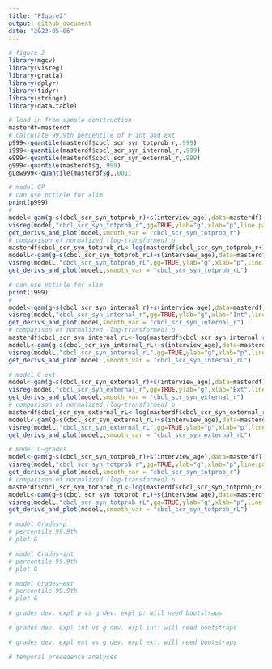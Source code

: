 ```yaml
---
title: "FIgure2"
output: github_document
date: "2023-05-06"
---
```


```r
# figure 2
library(mgcv)
library(visreg)
library(gratia)
library(dplyr)
library(tidyr)
library(stringr)
library(data.table)
```

```r
# load in from sample construction
masterdf=masterdf
# calculate 99.9th percentile of P int and Ext
p999<-quantile(masterdf$cbcl_scr_syn_totprob_r,.999)
i999<-quantile(masterdf$cbcl_scr_syn_internal_r,.999)
e999<-quantile(masterdf$cbcl_scr_syn_external_r,.999)
g999<-quantile(masterdf$g,.999)
gLow999<-quantile(masterdf$g,.001)
```

```r
# model GP
# can use pctinle for xlim
print(p999)
#
model<-gam(g~s(cbcl_scr_syn_totprob_r)+s(interview_age),data=masterdf)
visreg(model,"cbcl_scr_syn_totprob_r",gg=TRUE,ylab="g",xlab="p",line.par=list(size=2,col='black'),alpha=0.05)+theme_minimal(base_size=25)+xlim(c(0,p999))+ylim(c(gLow999,g999))
get_derivs_and_plot(model,smooth_var = "cbcl_scr_syn_totprob_r")
# comparison of normalized (log-transformed) p
masterdf$cbcl_scr_syn_totprob_rL<-log(masterdf$cbcl_scr_syn_totprob_r+1)
modelL<-gam(g~s(cbcl_scr_syn_totprob_rL)+s(interview_age),data=masterdf)
visreg(modelL,"cbcl_scr_syn_totprob_rL",gg=TRUE,ylab="g",xlab="p",line.par=list(size=2,col='black'),alpha=0.05)+theme_minimal(base_size=25)
get_derivs_and_plot(modelL,smooth_var = "cbcl_scr_syn_totprob_rL")
```

```r
# can use pctinle for xlim
print(i999)
#
model<-gam(g~s(cbcl_scr_syn_internal_r)+s(interview_age),data=masterdf)
visreg(model,"cbcl_scr_syn_internal_r",gg=TRUE,ylab="g",xlab="Int",line.par=list(size=2,col='black'),alpha=0.05)+theme_minimal(base_size=25)+xlim(c(0,i999))+ylim(c(gLow999,g999))
get_derivs_and_plot(model,smooth_var = "cbcl_scr_syn_internal_r")
# comparison of normalized (log-transformed) p
masterdf$cbcl_scr_syn_internal_rL<-log(masterdf$cbcl_scr_syn_internal_r+1)
modelL<-gam(g~s(cbcl_scr_syn_internal_rL)+s(interview_age),data=masterdf)
visreg(modelL,"cbcl_scr_syn_internal_rL",gg=TRUE,ylab="g",xlab="p",line.par=list(size=2,col='black'),alpha=0.05)+theme_minimal(base_size=25)
get_derivs_and_plot(modelL,smooth_var = "cbcl_scr_syn_internal_rL")
```

```r
# model G~ext
model<-gam(g~s(cbcl_scr_syn_external_r)+s(interview_age),data=masterdf)
visreg(model,"cbcl_scr_syn_external_r",gg=TRUE,ylab="g",xlab="Ext",line.par=list(size=2,col='black'),alpha=0.05)+theme_minimal(base_size=25)+xlim(c(0,e999))+ylim(c(gLow999,g999))
get_derivs_and_plot(model,smooth_var = "cbcl_scr_syn_external_r")
# comparison of normalized (log-transformed) p
masterdf$cbcl_scr_syn_external_rL<-log(masterdf$cbcl_scr_syn_external_r+1)
modelL<-gam(g~s(cbcl_scr_syn_external_rL)+s(interview_age),data=masterdf)
visreg(modelL,"cbcl_scr_syn_external_rL",gg=TRUE,ylab="g",xlab="p",line.par=list(size=2,col='black'),alpha=0.05)+theme_minimal(base_size=25)
get_derivs_and_plot(modelL,smooth_var = "cbcl_scr_syn_external_rL")
```

```r
# model G~grades
model<-gam(g~s(cbcl_scr_syn_totprob_r)+s(interview_age),data=masterdf)
visreg(model,"cbcl_scr_syn_totprob_r",gg=TRUE,ylab="g",xlab="p",line.par=list(size=2,col='black'),alpha=0.05)+theme_minimal(base_size=25)+xlim(c(0,p999))+ylim(c(gLow999,g999))
get_derivs_and_plot(model,smooth_var = "cbcl_scr_syn_totprob_r")
# comparison of normalized (log-transformed) p
masterdf$cbcl_scr_syn_totprob_rL<-log(masterdf$cbcl_scr_syn_totprob_r+1)
modelL<-gam(g~s(cbcl_scr_syn_totprob_rL)+s(interview_age),data=masterdf)
visreg(modelL,"cbcl_scr_syn_totprob_rL",gg=TRUE,ylab="g",xlab="p",line.par=list(size=2,col='black'),alpha=0.05)+theme_minimal(base_size=25)
get_derivs_and_plot(modelL,smooth_var = "cbcl_scr_syn_totprob_rL")
```

```r
# model Grades~p
# percentile 99.9th
# plot G

```

```r
# model Grades~int
# percentile 99.9th
# plot G

```

```r
# model Grades~ext
# percentile 99.9th
# plot G

```

```r
# grades dev. expl p vs g dev. expl p: will need bootstraps

```

```r
# grades dev. expl int vs g dev. expl int: will need bootstraps

```

```r
# grades dev. expl ext vs g dev. expl ext: will need bootstraps

```


```r
# temporal precedence analyses

```